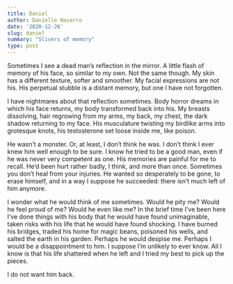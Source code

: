```yaml
---
title: Daniel
author: Danielle Navarro
date: '2020-12-26'
slug: daniel
summary: "Slivers of memory"
type: post
---
```


Sometimes I see a dead man's reflection in the mirror. A little flash of memory of his face, so similar to my own. Not the same though. My skin has a different texture, softer and smoother. My facial expressions are not his. His perpetual stubble is a distant memory, but one I have not forgotten. 

I have nightmares about that reflection sometimes. Body horror dreams in which his face returns, my body transformed back into his. My breasts dissolving, hair regrowing from my arms, my back, my chest, the dark shadow returning to my face. His musculature twisting my birdlike arms into grotesque knots, his testosterone set loose inside me, like poison.

He wasn't a monster. Or, at least, I don't think he was. I don't think I ever knew him well enough to be sure. I know he tried to be a good man, even if he was never very competent as one. His memories are painful for me to recall. He'd been hurt rather badly, I think, and more than once. Sometimes you don't heal from your injuries. He wanted so desperately to be gone, to erase himself, and in a way I suppose he succeeded: there isn't much left of him anymore. 

I wonder what he would think of me sometimes. Would he pity me? Would he feel proud of me? Would he even like me? In the brief time I've been here I've done things with his body that he would have found unimaginable, taken risks with his life that he would have found shocking. I have burned his bridges, traded his home for magic beans, poisoned his wells, and salted the earth in his garden. Perhaps he would despise me. Perhaps I would be a disappointment to him. I suppose I'm unlikely to ever know. All I know is that his life shattered when he left and I tried my best to pick up the pieces.

I do not want him back.

